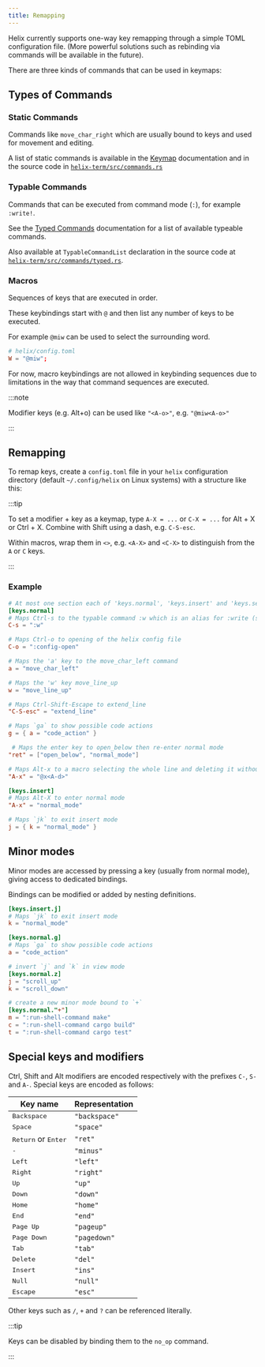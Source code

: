 ```yaml
---
title: Remapping
---
```


Helix currently supports one-way key remapping through a simple TOML configuration
file. (More powerful solutions such as rebinding via commands will be
available in the future).

There are three kinds of commands that can be used in keymaps:

## Types of Commands

### Static Commands

Commands like `move_char_right` which are usually bound to keys and used for movement and editing.

A list of static commands is available in the [Keymap](/reference/keymap) documentation and in the source code in [`helix-term/src/commands.rs`](https://github.com/helix-editor/helix/blob/master/helix-term/src/commands.rs)

### Typable Commands

Commands that can be executed from command mode (`:`), for example `:write!`.

See the [Typed Commands](/reference/typed-commands) documentation for a list of available typeable commands.

Also available at `TypableCommandList` declaration in the source code at [`helix-term/src/commands/typed.rs`](https://github.com/helix-editor/helix/blob/master/helix-term/src/commands/typed.rs).

### Macros

Sequences of keys that are executed in order.

These keybindings start with `@` and then list any number of keys to be executed.

For example `@miw` can be used to select the surrounding word.

```toml
# helix/config.toml
W = "@miw";
```

For now, macro keybindings are not allowed in keybinding sequences due to limitations in the way that command sequences are executed.

:::note

Modifier keys (e.g. Alt+o) can be used like `"<A-o>"`, e.g. `"@miw<A-o>"`

:::

## Remapping

To remap keys, create a `config.toml` file in your `helix` configuration
directory (default `~/.config/helix` on Linux systems) with a structure like
this:

:::tip

To set a modifier + key as a keymap, type `A-X = ...` or `C-X = ...` for Alt + X or Ctrl + X. Combine with Shift using a dash, e.g. `C-S-esc`.

Within macros, wrap them in `<>`, e.g. `<A-X>` and `<C-X>` to distinguish from the `A` or `C` keys.

:::

### Example

```toml
# At most one section each of 'keys.normal', 'keys.insert' and 'keys.select'
[keys.normal]
# Maps Ctrl-s to the typable command :w which is an alias for :write (save file)
C-s = ":w"

# Maps Ctrl-o to opening of the helix config file
C-o = ":config-open"

# Maps the 'a' key to the move_char_left command
a = "move_char_left"

# Maps the 'w' key move_line_up
w = "move_line_up"

# Maps Ctrl-Shift-Escape to extend_line
"C-S-esc" = "extend_line"

# Maps `ga` to show possible code actions
g = { a = "code_action" }

 # Maps the enter key to open_below then re-enter normal mode
"ret" = ["open_below", "normal_mode"]

# Maps Alt-x to a macro selecting the whole line and deleting it without yanking it
"A-x" = "@x<A-d>"

[keys.insert]
# Maps Alt-X to enter normal mode
"A-x" = "normal_mode"

# Maps `jk` to exit insert mode
j = { k = "normal_mode" }
```

## Minor modes

Minor modes are accessed by pressing a key (usually from normal mode), giving access to dedicated bindings.

Bindings can be modified or added by nesting definitions.

```toml
[keys.insert.j]
# Maps `jk` to exit insert mode
k = "normal_mode"

[keys.normal.g]
# Maps `ga` to show possible code actions
a = "code_action"

# invert `j` and `k` in view mode
[keys.normal.z]
j = "scroll_up"
k = "scroll_down"

# create a new minor mode bound to `+`
[keys.normal."+"]
m = ":run-shell-command make"
c = ":run-shell-command cargo build"
t = ":run-shell-command cargo test"
```

## Special keys and modifiers

Ctrl, Shift and Alt modifiers are encoded respectively with the prefixes
`C-`, `S-` and `A-`. Special keys are encoded as follows:

| Key name                              | Representation |
| ------------------------------------- | -------------- |
| <kbd>Backspace</kbd>                  | `"backspace"`  |
| <kbd>Space</kbd>                      | `"space"`      |
| <kbd>Return</kbd> or <kbd>Enter</kbd> | `"ret"`        |
| <kbd>-</kbd>                          | `"minus"`      |
| <kbd>Left</kbd>                       | `"left"`       |
| <kbd>Right</kbd>                      | `"right"`      |
| <kbd>Up</kbd>                         | `"up"`         |
| <kbd>Down</kbd>                       | `"down"`       |
| <kbd>Home</kbd>                       | `"home"`       |
| <kbd>End</kbd>                        | `"end"`        |
| <kbd>Page Up</kbd>                    | `"pageup"`     |
| <kbd>Page Down</kbd>                  | `"pagedown"`   |
| <kbd>Tab</kbd>                        | `"tab"`        |
| <kbd>Delete</kbd>                     | `"del"`        |
| <kbd>Insert</kbd>                     | `"ins"`        |
| <kbd>Null</kbd>                       | `"null"`       |
| <kbd>Escape</kbd>                     | `"esc"`        |

Other keys such as `/`, `+` and `?` can be referenced literally.

:::tip

Keys can be disabled by binding them to the `no_op` command.

:::
